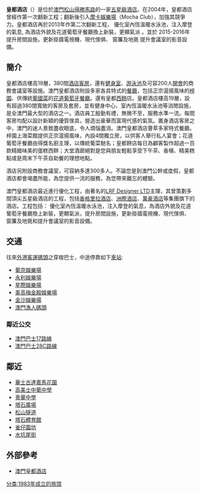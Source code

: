 {{macau_hotel_info
| hotel_name     = 皇都酒店
| hotel_name_pt  = Hotel Royal Macau
| hotel_name_en  = Hotel Royal Macau
| logo           = Hotel Royal Macau logo.svg
| photo          = Hotel Royal Macau Hotel Exterior Day 01.jpg
| phototitle     = 
| date_open      = 1983年
| district       = 澳門
| address        = 得勝馬路2號
| owner          = 
| star           = 五星級
| rooms          = 380間
| theme          = 
| shows          = 
| attractions    = 
| restaurant     = 4間
| hotel_manage   = 
| casino_name    = 摩卡 (皇都)
| club           = 
| slot_table     = 
| slot_machine   = 83台
| casino_manage  = 
| key_people     = 
| names_pre      = 
| website        = [https://www.hotelroyal.com.mo/ hotelroyal.com.mo]
}}

'''皇都酒店'''（{{lang-pt|'''Hotel Royal Macau'''}}）是位於[[澳門|澳門]][[東望洋山|松山]][[得勝馬路|得勝馬路]]的一家[[五星級酒店|五星級酒店]]。在2004年，皇都酒店曾經作第一次翻新工程；翻新後引入[[摩卡娛樂場|摩卡娛樂場]]（Mocha Club），加強其競爭力。皇都酒店再於2013年作第二次翻新工程， 優化室內恆溫暖水泳池，注入摩登的氣息, 為酒店外貌及花道葡萄牙餐廳換上新裝，更顯氣派 。並於 2015-2016年 提升房間設施，更新掛牆電視機、現代傢俱、 窗簾及地氈 提升會議室的影音設備。

== 簡介 ==
皇都酒店樓高19層，380間[[酒店客房|酒店客房]]，還有[[健身室|健身室]]、[[游泳池|游泳池]]及可容200人[[開會|開會]]的商務會議室等設施。澳門皇都酒店附設多家各具特式的[[餐廳|餐廳]]，包括正宗滬揚風味的[[梓園|梓園]]、供傳統[[葡國菜|葡國菜]]的[[花道葡萄牙餐廳|花道葡萄牙餐廳]]。還有皇都[[西餅|西餅]]店。皇都酒店樓高19層，設有超過380間寬敞的客房及套房，並有健身中心、室內恆溫暖水泳池等消閒設施，是全澳門最大型的酒店之一。酒店員工殷勤有禮，無微不至，服務水準一流。每間客房均配以設計新穎的優質傢具，營造出豪華而富現代感的氣氛。置身酒店客房之中，澳門的迷人景致盡收眼底，令人煩惱盡消。澳門皇都酒店薈萃多家特式餐廳。梓園上海菜館提供正宗滬揚風味，內設4間獨立房，以供客人舉行私人宴會；花道葡萄牙餐廳由得獎名廚主理，以傳統葡菜馳名；皇都餅店每日為顧客製作超過一百款精緻味美的蛋糕西餅；大堂酒廊絕對是您與朋友輕鬆享受下午茶、香檳、精美糕點或是周末下午茶自助餐的理想地點。

酒店另附設商務會議室，可容納多達300多人。不論您是到澳門公幹或度假，皇都酒店都會竭盡所能，為您提供一流的服務，為您帶來難忘的體驗。

澳門皇都酒店最近進行優化工程，由著名的[[LRF_Designer_LTD|LRF Designer LTD]]主理，其曾策劃多間頂尖五星級酒店的工程，包括[[香格里拉酒店|香格里拉酒店]]、[[洲際酒店|洲際酒店]]、[[萬豪酒店|萬豪酒店]]等集團旗下的酒店。工程包括：
優化室內恆溫暖水泳池，注入摩登的氣息，為酒店外貌及花道葡萄牙餐廳換上新裝，更顯氣派，提升房間設施，更新掛牆電視機、現代傢俱、 窗簾及地氈和提升會議室的影音設備。

== 交通 ==
往來[[外港客運碼頭|外港客運碼頭]]之穿梭巴士，中途停靠如下[[車站|車站]]:
*[[葡京娛樂場|葡京娛樂場]]
*[[永利澳門渡假村|永利娛樂場]]
*[[星際酒店|星際娛樂場]]
*[[澳門美高梅|美高梅金殿娛樂場]]
*[[金沙娛樂場|金沙娛樂場]]
*[[澳門漁人碼頭|澳門漁人碼頭]]

===鄰近公交===
*[[澳門巴士17路線|澳門巴士17路線]]
*[[澳門巴士28C路線|澳門巴士28C路線]]

== 鄰近 ==
* [[華士古達嘉馬花園|華士古達嘉馬花園]]
* [[高美士中葡中學|高美士中葡中學]]
* [[粵華中學|粵華中學]]
* [[塔石廣場|塔石廣場]]
* [[松山隧道|松山隧道]]
* [[塔石體育館|塔石體育館]]
* [[雀仔園坊|雀仔園坊]]
* [[水坑尾街|水坑尾街]]

== 外部參考==
{{commons category|Royal Macau Hotel}}
*[http://www.hotelroyal.com.mo/indexc.php 澳門皇都酒店] {{Wayback|url=http://www.hotelroyal.com.mo/indexc.php |date=20110820193551 }}

{{澳門酒店}}
[[分类:1983年成立的旅馆|分类:1983年成立的旅馆]]